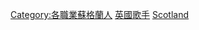 {{Commonscat|Vocalists from Scotland}}

[[Category:各職業蘇格蘭人|Category:各職業蘇格蘭人]]
[[Category:英國歌手|]]
[[Category:各國歌手|Scotland]]
